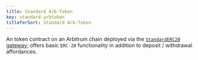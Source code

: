 ```yaml
---
title: Standard Arb-Token
key: standard-arbtoken
titleforSort: Standard Arb-Token
---
```


An token contract on an Arbitrum chain deployed via the [`StandardERC20` gateway](/intro/glossary#standarderc20-gateway); offers basic `ERC-20` functionality in
addition to deposit / withdrawal affordances.
